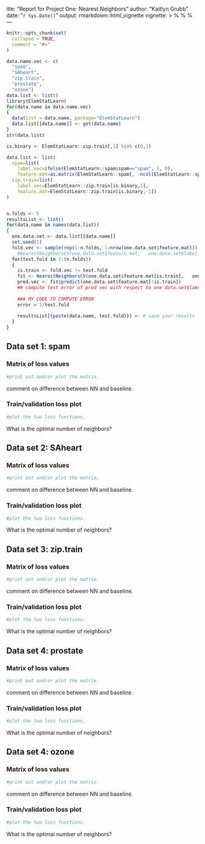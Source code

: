 itle: "Report for Project One: Nearest Neighbors"
author: "Kaitlyn Grubb"
date: "`r Sys.Date()`"
output: rmarkdown::html_vignette
vignette: >
  %\VignetteIndexEntry{Report for Project One: Nearest Neighbors}
  %\VignetteEngine{knitr::rmarkdown}
  %\VignetteEncoding{UTF-8}
---

```r
knitr::opts_chunk$set(
  collapse = TRUE,
  comment = "#>"
)
```


```r
data.name.vec <- c(
  "spam",
  "SAheart",
  "zip.train",
  "prostate",
  "ozone")
data.list <- list()
library(ElemStatLearn)
for(data.name in data.name.vec)
{
  data(list = data.name, package="ElemStatLearn")
  data.list[[data.name]] <- get(data.name)
}
str(data.list)

is.binary <- ElemStatLearn::zip.train[,1] %in% c(0,1)

data.list <- list(
  spam=list(
    label.vec=ifelse(ElemStatLearn::spam$spam=="spam", 1, 0),
    feature.mat=as.matrix(ElemStatLearn::spam[, -ncol(ElemStatLearn::spam)])),
  zip.train=list(
    label.vec=ElemStatLearn::zip.train[is.binary,1],
    feature.mat=ElemStatLearn::zip.train[is.binary,-1])
)


n.folds <- 5
resultsList <- list()
for(data.name in names(data.list))
{
  one.data.set <- data.list[[data.name]]
  set.seed(1)
  fold.vec <- sample(rep(1:n.folds, l=nrow(one.data.set$feature.mat)))
    #NearestNeighborsCV(one.data.set$feature.mat,   one.data.set$label.vec)
  for(test.fold in 1:(n.folds))
  {
    is.train <- fold.vec != test.fold
    fit <- NearestNeighborsCV(one.data.set$feature.mat[is.train],   one.data.set$label.vec[is.train])
    pred.vec <- fit$predict(one.data.set$feature.mat[!is.train])
    ## compute test error of pred vec with respect to one data.set$label[!is.train]
    
    ### MY CODE TO COMPUTE ERROR
    error = 1/test.fold 
    
    resultsList[{paste(data.name, test.fold)}] <- # save your results
  }
}
```

## Data set 1: spam

### Matrix of loss values

```r
#print out and/or plot the matrix.


```

comment on difference between NN and baseline.

### Train/validation loss plot

```r
#plot the two loss functions.


```

What is the optimal number of neighbors?

## Data set 2: SAheart

### Matrix of loss values

```r
#print out and/or plot the matrix.


```

comment on difference between NN and baseline.

### Train/validation loss plot

```r
#plot the two loss functions.


```

What is the optimal number of neighbors?

## Data set 3: zip.train

### Matrix of loss values

```r
#print out and/or plot the matrix.


```

comment on difference between NN and baseline.

### Train/validation loss plot

```r
#plot the two loss functions.


```

What is the optimal number of neighbors?

## Data set 4: prostate 

### Matrix of loss values

```r
#print out and/or plot the matrix.


```

comment on difference between NN and baseline.

### Train/validation loss plot

```r
#plot the two loss functions.


```

What is the optimal number of neighbors?

## Data set 4: ozone 

### Matrix of loss values

```r
#print out and/or plot the matrix.


```

comment on difference between NN and baseline.

### Train/validation loss plot

```r
#plot the two loss functions.


```

What is the optimal number of neighbors?